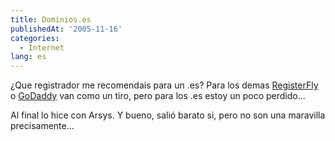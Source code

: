 ```yaml
---
title: Dominios.es
publishedAt: '2005-11-16'
categories:
  - Internet
lang: es
---
```


¿Que registrador me recomendais para un .es? Para los demas [RegisterFly](http://www.registerfly.com/) o [GoDaddy](http://www.godaddy.com/) van como un tiro, pero para los .es estoy un poco perdido...

Al final lo hice con Arsys. Y bueno, salió barato si, pero no son una maravilla precisamente...
